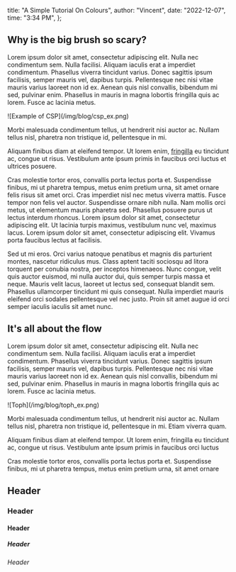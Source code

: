 
  title: "A Simple Tutorial On Colours",
  author: "Vincent",
  date: "2022-12-07",
  time: "3:34 PM",
};

## Why is the big brush so scary?

Lorem ipsum dolor sit amet, consectetur adipiscing elit. Nulla nec condimentum sem. Nulla facilisi. Aliquam iaculis erat a imperdiet condimentum. Phasellus viverra tincidunt varius. Donec sagittis ipsum facilisis, semper mauris vel, dapibus turpis. Pellentesque nec nisi vitae mauris varius laoreet non id ex. Aenean quis nisl convallis, bibendum mi sed, pulvinar enim. Phasellus in mauris in magna lobortis fringilla quis ac lorem. Fusce ac lacinia metus.

<LeftStack masterWidth="60%">
  ![Example of CSP](/img/blog/csp_ex.png)

Morbi malesuada condimentum tellus, ut hendrerit nisi auctor ac. Nullam tellus nisl, pharetra non tristique id, pellentesque in mi.

Aliquam finibus diam at eleifend tempor. Ut lorem enim, [fringilla](/) eu tincidunt ac, congue ut risus. Vestibulum ante ipsum primis in faucibus orci luctus et ultrices posuere.

</LeftStack>

Cras molestie tortor eros, convallis porta lectus porta et. Suspendisse finibus, mi ut pharetra tempus, metus enim pretium urna, sit amet ornare felis risus sit amet orci. Cras imperdiet nisl nec metus viverra mattis. Fusce tempor non felis vel auctor. Suspendisse ornare nibh nulla. Nam mollis orci metus, ut elementum mauris pharetra sed. Phasellus posuere purus ut lectus interdum rhoncus. Lorem ipsum dolor sit amet, consectetur adipiscing elit. Ut lacinia turpis maximus, vestibulum nunc vel, maximus lacus. Lorem ipsum dolor sit amet, consectetur adipiscing elit. Vivamus porta faucibus lectus at facilisis.

Sed ut mi eros. Orci varius natoque penatibus et magnis dis parturient montes, nascetur ridiculus mus. Class aptent taciti sociosqu ad litora torquent per conubia nostra, per inceptos himenaeos. Nunc congue, velit quis auctor euismod, mi nulla auctor dui, quis semper turpis massa et neque. Mauris velit lacus, laoreet ut lectus sed, consequat blandit sem. Phasellus ullamcorper tincidunt mi quis consequat. Nulla imperdiet mauris eleifend orci sodales pellentesque vel nec justo. Proin sit amet augue id orci semper iaculis iaculis sit amet nunc.

## It's all about the flow

Lorem ipsum dolor sit amet, consectetur adipiscing elit. Nulla nec condimentum sem. Nulla facilisi. Aliquam iaculis erat a imperdiet condimentum. Phasellus viverra tincidunt varius. Donec sagittis ipsum facilisis, semper mauris vel, dapibus turpis. Pellentesque nec nisi vitae mauris varius laoreet non id ex. Aenean quis nisl convallis, bibendum mi sed, pulvinar enim. Phasellus in mauris in magna lobortis fringilla quis ac lorem. Fusce ac lacinia metus.

<LeftStack masterWidth="60%">
  ![Toph](/img/blog/toph_ex.png)

Morbi malesuada condimentum tellus, ut hendrerit nisi auctor ac. Nullam tellus nisl, pharetra non tristique id, pellentesque in mi. Etiam viverra quam.

Aliquam finibus diam at eleifend tempor. Ut lorem enim, fringilla eu tincidunt ac, congue ut risus. Vestibulum ante ipsum primis in faucibus orci luctus

Cras molestie tortor eros, convallis porta lectus porta et. Suspendisse finibus, mi ut pharetra tempus, metus enim pretium urna, sit amet ornare

</LeftStack>

## Header

### Header

#### Header

##### Header

###### Header

